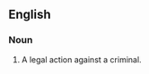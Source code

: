 ==English==

===Noun===
{{en-noun|head=[[plea]] [[of]] [[the]] [[crown]]|pleas of the crown}}
# {{lb|en|British|_|legal}} A legal action against a criminal.